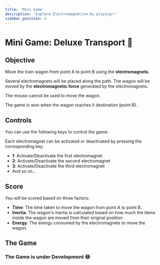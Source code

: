 ```yaml
---
title: 'Mini Game'
description: 'Explore Electromagnetism by playing!!'
sidebar_position: 4
---
```


# Mini Game: Deluxe Transport 🧩

## Objective

Move the train wagon from point A to point B using the **electromagnets**.

Several electromagnets will be placed along the path. The wagon will be moved by the **electromagnetic force** generated by the electromagnets.

The mouse cannot be used to move the wagon.

The game is won when the wagon reaches it destination (point B).

## Controls

You can use the following keys to control the game:

Each electromagnet can be activated or deactivated by pressing the corresponding key:

- **1**: Activate/Deactivate the first electromagnet
- **2**: Activate/Deactivate the second electromagnet
- **3**: Activate/Deactivate the third electromagnet
- And so on...

## Score

You will be scored based on three factors:

- **Time**: The time taken to move the wagon from point A to point B.
- **Inertia**: The wagon's inertia is calculated based on how much the items inside the wagon are moved from their original position.
- **Energy**: The energy consumed by the electromagnets to move the wagon.

## The Game

### The Game is under Development 😅
